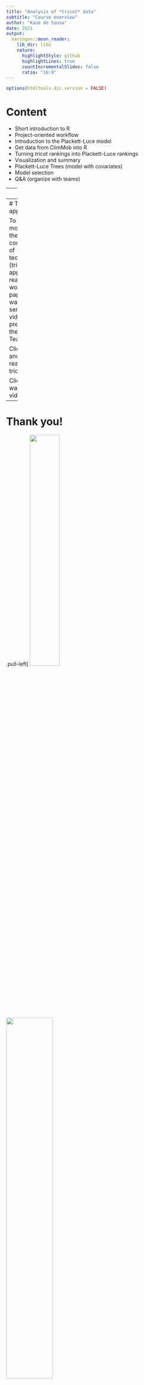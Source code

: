```yaml
---
title: "Analysis of *tricot* data"
subtitle: "Course overview"
author: "Kauê de Sousa"
date: 2021
output:
  xaringan::moon_reader:
    lib_dir: libs
    nature:
      highlightStyle: github
      highlightLines: true
      countIncrementalSlides: false
      ratio: "16:9"
---
```


```r
options(htmltools.dir.version = FALSE)
```


# Content


* Short introduction to R 
* Project-oriented workflow
* Introduction to the Plackett-Luce model
* Get data from ClimMob into R
* Turning *tricot* rankings into Plackett-Luce rankings
* Visualization and summary
* Plackett-Luce Trees (model with covariates)
* Model selection 
* Q&A (organize with teams)

---
# Aim

Learn the principles to analyse the tricot data and how to interpret the results

---
# The tricot approach

To know more about the triadic comparison of technologies (tricot) approach, read the working papers and watch the series of videos prepared by the ClimMob Team. 

Click [here](https://hdl.handle.net/10568/109942) and [here](https://hdl.handle.net/10568/111044) to read about tricot

Click [here](https://www.youtube.com/channel/UCmqo4KCZwX8R-H4SNkXfuSA/playlists) to watch the videos

---
# **Thank you!**
.pull-left[
<img src="img/inn-uni.png" width="40%"/>

<img src="img/bioversity.png" width="50%"/>

<img src="img/climmob.png" width="40%"/>
]

.pull-right[

<img src="https://img.icons8.com/color/64/000000/twitter.png" width = "10%">[@desousakaue](https://twitter.com/desousakaue)

<img src="https://img.icons8.com/ios-filled/50/000000/email-open.png" width = "10%">[k.desousa@cgiar.org](mailto:k.desousa@cgiar.org)
]
